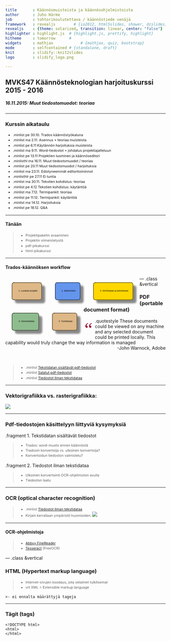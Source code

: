 ```yaml
---
title       : Käännösmuisteista ja käännösohjelmistoista
author      : Juho Härme
job         : tohtorikoulutettava / käännöstiede venäjä
framework   : revealjs        # {io2012, html5slides, shower, dzslides, ...}
revealjs    : {theme: solarized, transition: linear, center: "false"}
highlighter : highlight.js  # {highlight.js, prettify, highlight}
hitheme     : tomorrow      # 
widgets     : mathjax            # {mathjax, quiz, bootstrap}
mode        : selfcontained # {standalone, draft}
knit        : slidify::knit2slides
logo        : slidify_logo.png

---
```


<style>
.reveal h2{
    padding-bottom: 20px;
}

p { text-align: left;
}

li.fragment.visible, li {
    font-size: 78%;
    line-height: 150%;
}

li.smaller{
    font-size: 76%;
    line-height: 180%;
}

li.smaller2{
    font-size: 76%;
}

li.minlist{
font-size:69%; 
color:darkgrey;}

li.minlisthlr{font-size:69%;
color:rgb(247, 131, 131);
}

li.minlisthl{font-size:69%;}


.reveal a:not(.image) {
text-decoration:underline;
}

.coldiv {width:47%;float:left;}
.coldiv2 {float:left;width:30%;}

.rowdiv {width:100%;clear:left;}

.reveal section img { background:none; border:none; box-shadow:none; }

p.smaller {font-size:70%;}


table { 
width: 100%;
}


table tr:nth-child(2n+1) { /* background: #E8F2FF; */ background: #D5E5FD; }

.reveal table th, .reveal table td {

font-size:55%;

}

div.bubble{
float: left;
text-align: left;
border: 2px dotted black;
padding: 2em;
border-radius: 7px;
margin-left: 14px;
color:black;
}


div.bubblenob{
float: left;
width:30%;
}


div.mmbubble{
font-size:60%;
float: left;
text-align: left;
border: 2px dotted black;
padding: 1.5em;
border-radius: 7px;
margin:4%;
box-shadow: 10px 10px 5px #888888;
color:black;
}

div.bgred{background: burlywood;}
div.bgblue{background: cornflowerblue;}
div.bggreen{background: darkseagreen;}
div.bgcyan{background: gold;}

p.quotestyle{
font-size:80%;
font-style:italic;
text-align:both;
}


.firstcharacter { float: left; color: #903; font-size: 300%; line-height: 60px; padding-top: 4px; padding-right: 8px; padding-left: 3px; font-family: Georgia; }

</style>

<script src="http://ajax.googleapis.com/ajax/libs/jquery/1.9.1/jquery.min.js"></script>

## MVKS47 Käännösteknologian harjoituskurssi 2015 - 2016

##### 16.11.2015: Muut tiedostomuodot: teoriaa

--- 

### Kurssin aikataulu


- .minlist pe 30.10. Trados käännöstyökaluna
- .minlist ma 2.11.  Asennus + teoriaa muisteista
- .minlist pe 6.11 Käytännön harjoituksia muisteista
- .minlist ma 9.11. Word-tiedostot + johdatus projektiajatteluun
- .minlist pe 13.11 Projektien luominen ja käännöseditori
- .minlisthl ma 16.11. Muut tiedostomuodot / teoriaa
- .minlist pe 20.11 Muut tiedostomuodot / harjoituksia
- .minlist ma 23.11. Edistyneemmät editoritoiminnot
- .minlisthlr pe 27.11 Ei tuntia
- .minlist ma 30.11. Tekstien kohdistus: teoriaa
- .minlist pe 4.12 Tekstien kohdistus: käytäntöä
- .minlist ma 7.12. Termipankit: teoriaa
- .minlist pe 11.12. Termipankit: käytäntöä
- .minlist ma 14.12. Harjoituksia
- .minlist pe 18.12. Q&A

---

#### Tänään

>- Projektipaketin avaaminen
>- Projektin viimeistelystä
>- pdf-pikakurssi
>- html-pikakurssi

---


#### Trados-käännöksen workflow

<div class='mmbubble bgred fragment'>
1. Luodaan projekti
</div>

<div class='mmbubble bgblue fragment'>
2. Käännetään
</div>

<div class='mmbubble bgcyan fragment'>
3. Verifioidaan ja tarkistetaan
</div>

<div class='mmbubble bggreen fragment'>
4. Viimeistellään
</div>

<div class='mmbubble bgred fragment'>
5. Toimitetaan
</div>

--- .class &vertical

### PDF (portable document format)


.quotestyle <span class='firstcharacter' style='font-size:400%;'>"</span>These documents could be viewed on any machine and any selected document could be printed locally. This capability would truly change the way information is managed<br><span style='float:right'>-John Warnock, Adobe</span>

<br>
<br>

>- .minlist [Tekstidatan sisältävät pdf-tiedostot](textual_pdf.pdf)
>- .minlist [Salatut pdf-tiedostot](nontextual.pdf)
>- .minlist [Tiedostot ilman tekstidataa](novajagaz.pdf)

***

### Vektorigrafiikka vs. rasterigrafiikka:

![](images/vector_bitmap.svg.png)

---

### Pdf-tiedostojen käsittelyyn liittyviä kysymyksiä

.fragment 1. Tekstidatan sisältävät tiedostot

>- Trados: word-muoto ennen käännöstä
>- Tradosin konvertoija vs. ulkoinen konvertoija?
>- Konvertoidun tiedoston valmistelu?

.fragment 2.  Tiedostot ilman tekstidataa

>- Ulkoinen konvertointi OCR-ohjelmiston avulla
>- Tiedoston laatu

***

### OCR (optical character recognition)



>- .minlist [Tiedostot ilman tekstidataa](novajagaz.pdf)
>- Kirjain kerrallaan ympäristö huomioiden: ![](images/Cyrillic_JA.png)

***

#### OCR-ohjelmistoja

>- [Abbyy FineReader](http://www.abbyy.com/finereader/)
>- [Tesseract](http://www.paperfile.net/index.html) (FreeOCR)



--- .class &vertical

### HTML (Hypertext markup language)

>- Internet-sivujen koodaus, jota selaimet tulkitsemat
>- vrt XML = Extensible markup language
    >- ei ennalta määrättyjä tageja
*** 

### Tägit (tags)


    <!DOCTYPE html>
    <html>
    </html>


<script>
$('ol.incremental li').addClass('fragment')//note to anyone reading this code, you may need to change to ul from ol depending on ordered vs unordered list
$('ul.incremental li').addClass('fragment')//note to anyone reading this code, you may need to change to ul from ol depending on ordered vs unordered list
</script>

